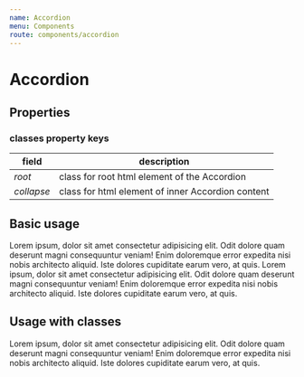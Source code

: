 ```yaml
---
name: Accordion
menu: Components
route: components/accordion
---
```



# Accordion

## Properties

<Props of={Accordion} />

### classes property keys
field        | description
-------------|----------
*root*       |  class for root html element of the Accordion
*collapse*   |  class for html element of inner Accordion content

## Basic usage

<Playground>
    <DemoAccordionWrapper>
        <Accordion
            title="Accordion title"
        >
            <DemoParagraphWrapper>
                <Paragraph>
                    Lorem ipsum, dolor sit amet consectetur adipisicing elit. Odit dolore quam deserunt magni consequuntur veniam!
                    Enim doloremque error expedita nisi nobis architecto aliquid. Iste dolores cupiditate earum vero, at quis.
                </Paragraph>
            </DemoParagraphWrapper>
        </Accordion>
        <Accordion
            title="Accordion with controlled state"
            isOpened={true}
        >
            <DemoParagraphWrapper>
                <Paragraph>
                    Lorem ipsum, dolor sit amet consectetur adipisicing elit. Odit dolore quam deserunt magni consequuntur veniam!
                    Enim doloremque error expedita nisi nobis architecto aliquid. Iste dolores cupiditate earum vero, at quis.
                </Paragraph>
            </DemoParagraphWrapper>
        </Accordion>
    </DemoAccordionWrapper>
</Playground>

## Usage with classes

<Playground>
    <DemoAccordionWrapper>
        <Accordion
            title="Accordion title"
            classes={{root: 'rootClass', collapse: 'collapseClass'}}
        >
            <DemoParagraphWrapper>
                <Paragraph>
                    Lorem ipsum, dolor sit amet consectetur adipisicing elit. Odit dolore quam deserunt magni consequuntur veniam!
                    Enim doloremque error expedita nisi nobis architecto aliquid. Iste dolores cupiditate earum vero, at quis.
                </Paragraph>
            </DemoParagraphWrapper>
        </Accordion>
    </DemoAccordionWrapper>
</Playground>
